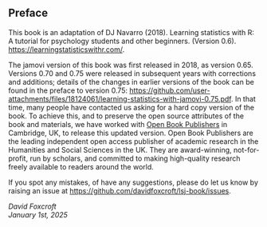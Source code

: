 
## Preface {.unnumbered}

This book is an adaptation of DJ Navarro (2018). Learning statistics with R: A tutorial for psychology students and other beginners. (Version 0.6). [https://learningstatisticswithr.com/](https://learningstatisticswithr.com/).

The jamovi version of this book was first released in 2018, as version 0.65. Versions 0.70 and 0.75 were released in subsequent years with corrections and additions; details of the changes in earlier versions of the book can be found in the preface to version 0.75: [https://github.com/user-attachments/files/18124061/learning-statistics-with-jamovi-0.75.pdf](https://github.com/user-attachments/files/18124061/learning-statistics-with-jamovi-0.75.pdf). In that time, many people have contacted us asking for a hard copy version of the book. To achieve this, and to preserve the open source attributes of the book and materials, we have worked with [Open Book Publishers](https://www.openbookpublishers.com/books/10.11647/obp.0333) in Cambridge, UK, to release this updated version. Open Book Publishers are the leading independent open access publisher of academic research in the Humanities and Social Sciences in the UK. They are award-winning, not-for-profit, run by scholars, and committed to making high-quality research freely available to readers around the world. 

If you spot any mistakes, of have any suggestions, please do let us know by raising an issue at [https://github.com/davidfoxcroft/lsj-book/issues](https://github.com/davidfoxcroft/lsj-book/issues).

*David Foxcroft  
January 1st, 2025*

